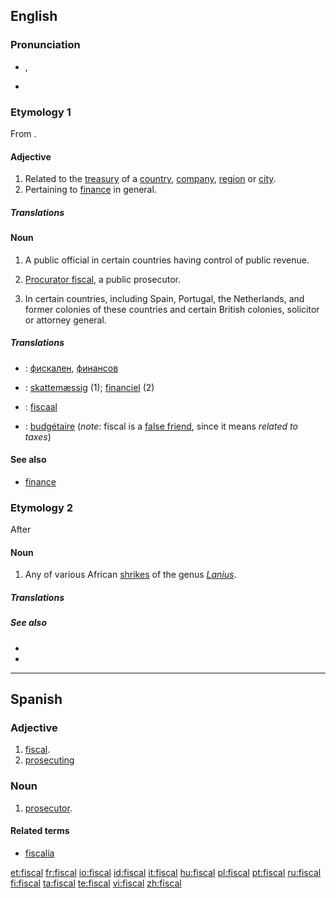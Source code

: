 ==English==

===Pronunciation===
* {{IPA|/ˈfɪskəl/}}, {{SAMPA|/"fIsk@l/}}
* {{rhymes|ɪskəl}}

===Etymology 1===
From {{etyl|la}} {{term|fiscus||treasury|lang=la}}.

====Adjective====
{{en-adj}}

# Related to the [[treasury]] of a [[country]], [[company]], [[region]] or [[city]].
# Pertaining to [[finance]] in general.

=====Translations=====
{{trans-top|related to the treasury}}
{{trans-mid}}
{{trans-bottom}}

{{trans-top|pertaining to finance in general}}
{{trans-mid}}
{{trans-bottom}}

====Noun====
{{en-noun}}
{{rft}}
# A public official in certain countries having control of public revenue.
# {{UK|Scottish law}} [[procurator fiscal|Procurator fiscal]], a public prosecutor.
# {{legal}} In certain countries, including Spain, Portugal, the Netherlands, and former colonies of these countries and certain British colonies, solicitor or attorney general.

=====Translations=====
{{trans-top|public official}}
{{trans-mid}}
{{trans-bottom}}
{{checktrans-top}}
* {{ttbc|Bulgarian}}: [[фискален]], [[финансов]]
* {{ttbc|Danish}}: [[skattemæssig]] (1); [[financiel]] (2)
{{trans-mid}}
* {{ttbc|Dutch}}: [[fiscaal]]
* {{ttbc|French}}: [[budgétaire]] (''note'': fiscal is a [[false friend]], since it means ''related to taxes'')
{{trans-bottom}}

====See also====
* [[finance]]

===Etymology 2===
After {{etyl|af}} {{term|fiskaal||public official, hangman|lang=af}}

====Noun====
{{en-noun}}

# Any of various African [[shrike]]s of the genus ''[[Lanius]]''.

=====Translations=====
{{trans-top|any of various African shrikes}}
{{trans-mid}}
{{trans-bottom}}

=====See also=====
* {{pedialite|Lanius}}
* {{specieslite|Lanius}}

----

==Spanish==

===Adjective===
{{es-adj|pl=fiscales}}

# [[fiscal]].
# [[prosecuting]]

===Noun===
{{es-noun-mf}}

# [[prosecutor]].

====Related terms====
* [[fiscalía]]

[[et:fiscal]]
[[fr:fiscal]]
[[io:fiscal]]
[[id:fiscal]]
[[it:fiscal]]
[[hu:fiscal]]
[[pl:fiscal]]
[[pt:fiscal]]
[[ru:fiscal]]
[[fi:fiscal]]
[[ta:fiscal]]
[[te:fiscal]]
[[vi:fiscal]]
[[zh:fiscal]]